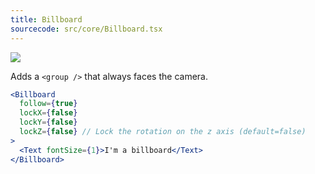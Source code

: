 ```yaml
---
title: Billboard
sourcecode: src/core/Billboard.tsx
---
```


[![](https://img.shields.io/badge/-storybook-%23ff69b4)](https://drei.pmnd.rs/?path=/story/abstractions-billboard--billboard-st)

Adds a `<group />` that always faces the camera.

```jsx
<Billboard
  follow={true}
  lockX={false}
  lockY={false}
  lockZ={false} // Lock the rotation on the z axis (default=false)
>
  <Text fontSize={1}>I'm a billboard</Text>
</Billboard>
```

